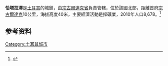 {{Infobox settlement
|name          =Çatalağzı
|other_name             = (Tahtalı)
|native_name            = 
|settlement_type        =Town
|image_skyline          = 
|image_caption          = 
|pushpin_map           = Turkey
|pushpin_map_caption    =Location in Turkey
|subdivision_type       = 国家
|subdivision_name       ={{flag|Turkey}}
|subdivision_type1      =[[土耳其行政区划|省]]
|subdivision_name1      = [[宗古尔达克省|宗古尔达克省]]
|subdivision_type2      = {{tsl|en|Districts of Turkey||District}}
|subdivision_name2      = [[宗古爾達克|宗古爾達克]] 中央区
|subdivision_type3      = 
|subdivision_name3      =
|subdivision_type4      = 
|subdivision_name4      =
|established_title      = 
|established_date       = 
|area_total_km2           = 
|population_as_of               =2010
|population_footnotes           =
|population_total               =8678
|population_density_km2         =
|timezone=[[欧洲东部时间|EET]]
|utc_offset=+2
|timezone_DST=[[欧洲东部夏令时间|EEST]]
|utc_offset_DST=+3
|coordinates            = {{coord|41|30|N|31|52|E|region:TR|display=inline,title}}
|elevation_footnotes    =  
|elevation_m            =40
|elevation_ft           = 130
|postal_code_type=[[邮政编码|邮政编码]]
|postal_code = 67150
|area_code = 0372 
|blank_info = 67|blank_name={{tsl|en|Turkish car number plates||Licence plate}}
|website                = 
}}
'''恰塔拉澤'''是[[土耳其|土耳其]]的城鎮，由[[宗古爾達克省|宗古爾達克省]]負責管轄，位於該國北部，距離首府[[宗古爾達克|宗古爾達克]]10公里，海拔高度40米，主要經濟活動是採礦業，2010年人口8,678。<ref>{{cite web|url=http://rapor.tuik.gov.tr/reports/rwservlet?adnksdb2=&ENVID=adnksdb2Env&report=idari_yapi_09sonrasi.RDF&p_il1=67&p_yil=2010&p_dil=2&desformat=html|title=Turkstat|publisher=Turkish Statistical Institute|accessdate=5 October 2011|archive-date=2012-04-25|archive-url=https://web.archive.org/web/20120425073508/http://rapor.tuik.gov.tr/reports/rwservlet?adnksdb2=&ENVID=adnksdb2Env&report=idari_yapi_09sonrasi.RDF&p_il1=67&p_yil=2010&p_dil=2&desformat=html|dead-url=yes}}</ref>

==参考资料==
{{refs}}

{{Turkey-geo-stub}}
[[Category:土耳其城市|Category:土耳其城市]]